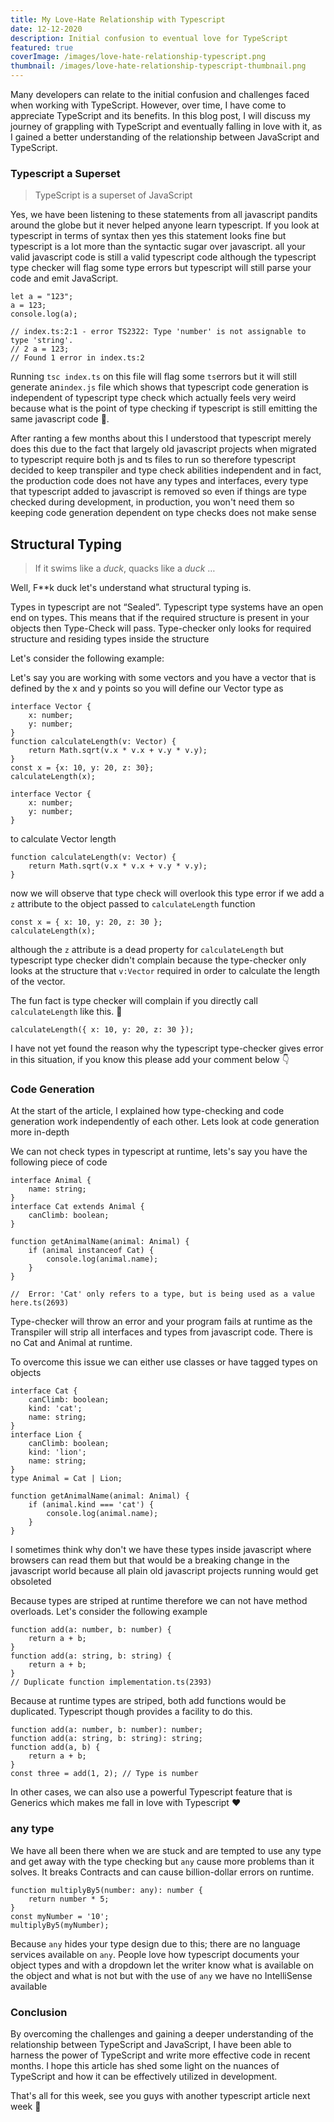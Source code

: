 ```yaml
---
title: My Love-Hate Relationship with Typescript
date: 12-12-2020
description: Initial confusion to eventual love for TypeScript
featured: true
coverImage: /images/love-hate-relationship-typescript.png
thumbnail: /images/love-hate-relationship-typescript-thumbnail.png
---
```


Many developers can relate to the initial confusion and challenges faced when working with TypeScript. However, over time, I have come to appreciate TypeScript and its benefits. In this blog post, I will discuss my journey of grappling with TypeScript and eventually falling in love with it, as I gained a better understanding of the relationship between JavaScript and TypeScript.

### Typescript a Superset

> TypeScript is a superset of JavaScript

Yes, we have been listening to these statements from all javascript pandits around the globe but it never helped anyone learn typescript. If you look at typescript in terms of syntax then yes this statement looks fine but typescript is a lot more than the syntactic sugar over javascript. all your valid javascript code is still a valid typescript code although the typescript type checker will flag some type errors but typescript will still parse your code and emit JavaScript.

```tsx
let a = "123";
a = 123;
console.log(a);

// index.ts:2:1 - error TS2322: Type 'number' is not assignable to type 'string'.
// 2 a = 123;
// Found 1 error in index.ts:2
```

Running `tsc index.ts` on this file will flag some `ts`errors but it will still generate an`index.js` file which shows that typescript code generation is independent of typescript type check which actually feels very weird because what is the point of type checking if typescript is still emitting the same javascript code 🤮.

After ranting a few months about this I understood that typescript merely does this due to the fact that largely old javascript projects when migrated to typescript require both js and ts files to run so therefore typescript decided to keep transpiler and type check abilities independent and in fact, the production code does not have any types and interfaces, every type that typescript added to javascript is removed so even if things are type checked during development, in production, you won't need them so keeping code generation dependent on type checks does not make sense

## Structural Typing

> If it swims like a _duck_, quacks like a _duck_ …

Well, F\*\*k duck let's understand what structural typing is.

Types in typescript are not “Sealed”. Typescript type systems have an open end on types. This means that if the required structure is present in your objects then Type-Check will pass. Type-checker only looks for required structure and residing types inside the structure

Let's consider the following example:

Let's say you are working with some vectors and you have a vector that is defined by the x and y points so you will define our Vector type as

```tsx
interface Vector {
    x: number;
    y: number;
}
function calculateLength(v: Vector) {
    return Math.sqrt(v.x * v.x + v.y * v.y);
}
const x = {x: 10, y: 20, z: 30};
calculateLength(x);
```

```tsx
interface Vector {
	x: number;
	y: number;
}
```

to calculate Vector length

```tsx
function calculateLength(v: Vector) {
	return Math.sqrt(v.x * v.x + v.y * v.y);
}
```

now we will observe that type check will overlook this type error if we add a `z` attribute to the object passed to `calculateLength` function

```tsx
const x = { x: 10, y: 20, z: 30 };
calculateLength(x);
```

although the `z` attribute is a dead property for `calculateLength` but typescript type checker didn't complain because the type-checker only looks at the structure that `v:Vector` required in order to calculate the length of the vector.

The fun fact is type checker will complain if you directly call `calculateLength` like this. 🤦

```tsx
calculateLength({ x: 10, y: 20, z: 30 });
```

I have not yet found the reason why the typescript type-checker gives error in this situation, if you know this please add your comment below 👇

### Code Generation

At the start of the article, I explained how type-checking and code generation work independently of each other. Lets look at code generation more in-depth

We can not check types in typescript at runtime, lets's say you have the following piece of code

```tsx
interface Animal {
    name: string;
}
interface Cat extends Animal {
    canClimb: boolean;
}

function getAnimalName(animal: Animal) {
    if (animal instanceof Cat) {
        console.log(animal.name);
    }
}

//  Error: 'Cat' only refers to a type, but is being used as a value here.ts(2693)
```

Type-checker will throw an error and your program fails at runtime as the Transpiler will strip all interfaces and types from javascript code. There is no Cat and Animal at runtime.

To overcome this issue we can either use classes or have tagged types on objects

```tsx
interface Cat {
    canClimb: boolean;
    kind: 'cat';
    name: string;
}
interface Lion {
    canClimb: boolean;
    kind: 'lion';
    name: string;
}
type Animal = Cat | Lion;

function getAnimalName(animal: Animal) {
    if (animal.kind === 'cat') {
        console.log(animal.name);
    }
}
```

I sometimes think why don't we have these types inside javascript where browsers can read them but that would be a breaking change in the javascript world because all plain old javascript projects running would get obsoleted

Because types are striped at runtime therefore we can not have method overloads. Let's consider the following example

```tsx
function add(a: number, b: number) {
    return a + b;
}
function add(a: string, b: string) {
    return a + b;
}
// Duplicate function implementation.ts(2393)
```

Because at runtime types are striped, both add functions would be duplicated. Typescript though provides a facility to do this.

```tsx
function add(a: number, b: number): number;
function add(a: string, b: string): string;
function add(a, b) {
    return a + b;
}
const three = add(1, 2); // Type is number
```

In other cases, we can also use a powerful Typescript feature that is Generics which makes me fall in love with Typescript ❤️

### any type

We have all been there when we are stuck and are tempted to use any type and get away with the type checking but `any` cause more problems than it solves. It breaks Contracts and can cause billion-dollar errors on runtime.

```tsx
function multiplyBy5(number: any): number {
    return number * 5;
}
const myNumber = '10';
multiplyBy5(myNumber);
```

Because `any` hides your type design due to this; there are no language services available on `any`. People love how typescript documents your object types and with a dropdown let the writer know what is available on the object and what is not but with the use of `any` we have no IntelliSense available

### Conclusion

By overcoming the challenges and gaining a deeper understanding of the relationship between TypeScript and JavaScript, I have been able to harness the power of TypeScript and write more effective code in recent months. I hope this article has shed some light on the nuances of TypeScript and how it can be effectively utilized in development.

That's all for this week, see you guys with another typescript article next week 👋
